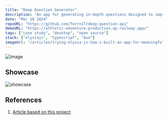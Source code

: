 ```yaml
---
title: "Deep Question Generator"
description: "An app for generating in-depth questions designed to improve the quality of communication between people"
date: "Mar 18 2024"
repoURL: "https://github.com/TerrniT/deep-question-api"
demoURL: "https://athletic-adventure-production.up.railway.app/"
tags: ["case study", "desktop", "open source"]
stack: ["elysiajs", "typescript", "bun"]
imageUrl: "/articles/trying-elysia-js-how-i-built-an-app-for-meaningful-and-memorable-conversations.png"
---
```


![image](/articles/trying-elysia-js-how-i-built-an-app-for-meaningful-and-memorable-conversations.png)

## Showcase
![showcase](/projects/deep-question-generator-showcase.png)

## References
1) [Article based on this project](https://www.terrnit.com/articles/04-trying-elysia-js-how-i-built-an-app-for-meaningful-and-memorable-conversations)